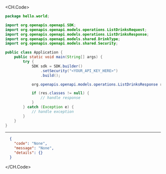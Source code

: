 
<CH.Code>
```java ListDrinks.java
package hello.world;

import org.openapis.openapi.SDK;
import org.openapis.openapi.models.operations.ListDrinksRequest;
import org.openapis.openapi.models.operations.ListDrinksResponse;
import org.openapis.openapi.models.shared.DrinkType;
import org.openapis.openapi.models.shared.Security;

public class Application {
    public static void main(String[] args) {
        try {
            SDK sdk = SDK.builder()
                .setSecurity("<YOUR_API_KEY_HERE>")
                .build();

            org.openapis.openapi.models.operations.ListDrinksResponse res = sdk.drinks.listDrinks(DrinkType.OTHER);

            if (res.classes != null) {
                // handle response
            }
        } catch (Exception e) {
            // handle exception
        }
    }
}
```
---

```json Example Response
  {
    "code": "None",
    "message": "None",
    "details": {}
  }
```
</CH.Code>

